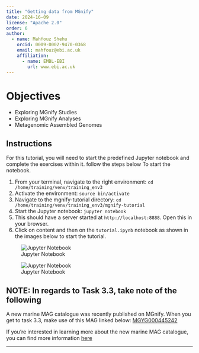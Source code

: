 ```yaml
---
title: "Getting data from MGnify"
date: 2024-16-09
license: "Apache 2.0"
order: 6
author:
  - name: Mahfouz Shehu
    orcid: 0009-0002-9470-0368
    email: mahfouz@ebi.ac.uk
    affiliation:
      - name: EMBL-EBI
        url: www.ebi.ac.uk
---
```


# Objectives

- Exploring MGnify Studies
- Exploring MGnify Analyses
- Metagenomic Assembled Genomes

Instructions
---------------

For this tutorial, you will need to start the predefined Jupyter notebook and complete the exercises within it.
follow the steps below To start the notebook.


1. From your terminal, navigate to the right environment: `cd /home/training/venv/training_env3`
2. Activate the environment: `source bin/activate`
3. Navigate to the mgnify-tutorial directory: `cd /home/training/venv/training_env3/mgnify-tutorial`
4. Start the Jupyter notebook: `jupyter notebook`
5. This should have a server started at `http://localhost:8888`. Open this in your browser.
6. Click on content and then on the `tutorial.ipynb` notebook as shown in the images below to start the tutorial.

![Jupyter Notebook](getting_data_from_mgnify/content_nav_image.png)

![Jupyter Notebook](getting_data_from_mgnify/tutorial_nav_image.png)

NOTE: In regards to Task 3.3, take note of the following
---------------
A new marine MAG catalogue was recently published on MGnify.
When you get to task 3.3, make use of this MAG linked below:
[MGYG000445242](https://www.ebi.ac.uk/metagenomics/genomes/MGYG000445242)

If you're interested in learning more about the new marine MAG catalogue, you can find more information [here](https://ebi-metagenomics.github.io/blog/2024/08/08/Charting-New-Waters/)

---------------